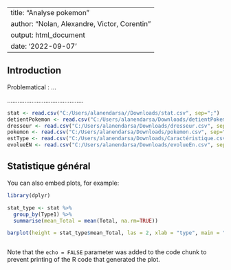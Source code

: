 
---
title: "Analyse pokemon"
author: "Nolan, Alexandre, Victor, Corentin"
output: html_document
date: '2022-09-07'
---



## Introduction


Problematical : ...

............................................

```r
stat <- read.csv("C:/Users/alanendarsa//Downloads/stat.csv", sep=";")
detientPokemon <- read.csv("C:/Users/alanendarsa/Downloads/detientPokemon.csv", sep=";")
dresseur <- read.csv("C:/Users/alanendarsa/Downloads/dresseur.csv", sep=";")
pokemon <- read.csv("C:/Users/alanendarsa/Downloads/pokemon.csv", sep=";")
estType <- read.csv("C:/Users/alanendarsa/Downloads/Caractéristique.csv", sep=";")
evolueEN <- read.csv("C:/Users/alanendarsa/Downloads/evolueEn.csv", sep=";")
```


## Statistique général

You can also embed plots, for example:
```r
library(dplyr)
```


```r
stat_type <- stat %>%
  group_by(Type1) %>%
  summarise(mean_Total = mean(Total, na.rm=TRUE))

barplot(height = stat_type$mean_Total, las = 2, xlab = "type", main = "Stats total des pokemon selon le type")
```
```r

```


Note that the `echo = FALSE` parameter was added to the code chunk to prevent printing of the R code that generated the plot.
